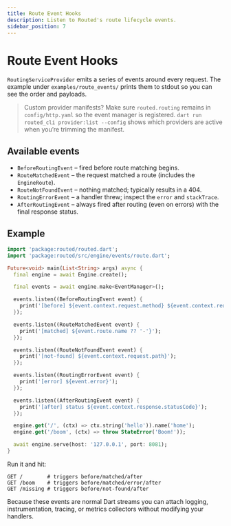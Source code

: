 ```yaml
---
title: Route Event Hooks
description: Listen to Routed's route lifecycle events.
sidebar_position: 7
---
```


# Route Event Hooks

`RoutingServiceProvider` emits a series of events around every request. The
example under `examples/route_events/` prints them to stdout so you can see the
order and payloads.

> Custom provider manifests? Make sure `routed.routing` remains in `config/http.yaml` so the event manager is registered. `dart run routed_cli provider:list --config` shows which providers are active when you’re trimming the manifest.

## Available events

- `BeforeRoutingEvent` – fired before route matching begins.
- `RouteMatchedEvent` – the request matched a route (includes the `EngineRoute`).
- `RouteNotFoundEvent` – nothing matched; typically results in a 404.
- `RoutingErrorEvent` – a handler threw; inspect the `error` and `stackTrace`.
- `AfterRoutingEvent` – always fired after routing (even on errors) with the
  final response status.

## Example

```dart title="examples/route_events/bin/server.dart"
import 'package:routed/routed.dart';
import 'package:routed/src/engine/events/route.dart';

Future<void> main(List<String> args) async {
  final engine = await Engine.create();

  final events = await engine.make<EventManager>();

  events.listen((BeforeRoutingEvent event) {
    print('[before] ${event.context.request.method} ${event.context.request.uri}');
  });

  events.listen((RouteMatchedEvent event) {
    print('[matched] ${event.route.name ?? '-'}');
  });

  events.listen((RouteNotFoundEvent event) {
    print('[not-found] ${event.context.request.path}');
  });

  events.listen((RoutingErrorEvent event) {
    print('[error] ${event.error}');
  });

  events.listen((AfterRoutingEvent event) {
    print('[after] status ${event.context.response.statusCode}');
  });

  engine.get('/', (ctx) => ctx.string('hello')).name('home');
  engine.get('/boom', (ctx) => throw StateError('Boom!'));

  await engine.serve(host: '127.0.0.1', port: 8081);
}
```

Run it and hit:

```
GET /        # triggers before/matched/after
GET /boom    # triggers before/matched/error/after
GET /missing # triggers before/not-found/after
```

Because these events are normal Dart streams you can attach logging,
instrumentation, tracing, or metrics collectors without modifying your handlers.
